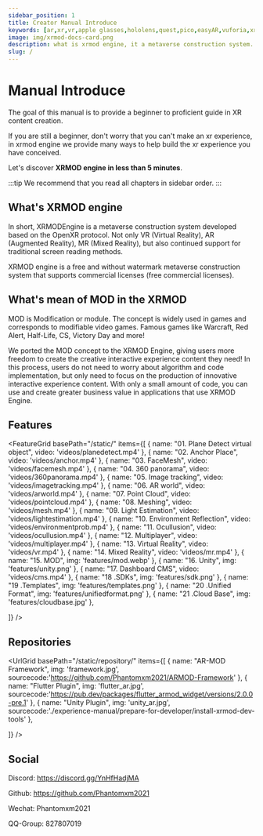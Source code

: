 ```yaml
---
sidebar_position: 1
title: Creator Manual Introduce
keywords: [ar,xr,vr,apple glasses,hololens,quest,pico,easyAR,vuforia,xrmod,mod,doc,metaverse,facebook,meta,unity]
image: img/xrmod-docs-card.png
description: what is xrmod engine, it a metaverse construction system. it's free.
slug: /
---
```

# Manual Introduce

The goal of this manual is to provide a beginner to proficient guide in XR content creation.

If you are still a beginner, don't worry that you can't make an xr experience, in xrmod engine we provide many ways to help build the xr experience you have conceived.

Let's discover **XRMOD engine in less than 5 minutes**.

:::tip
We recommend that you read all chapters in sidebar order.
:::

## What's XRMOD engine

In short, XRMODEngine is a metaverse construction system developed based on the OpenXR protocol. Not only VR (Virtual Reality), AR (Augmented Reality), MR (Mixed Reality), but also continued support for traditional screen reading methods.

XRMOD engine is a free and without watermark metaverse construction system that supports commercial licenses (free commercial licenses).

## What's mean of MOD in the XRMOD

MOD is Modification or module. The concept is widely used in games and corresponds to modifiable video games. Famous games like Warcraft, Red Alert, Half-Life, CS, Victory Day and more!

We ported the MOD concept to the XRMOD Engine, giving users more freedom to create the creative interactive experience content they need! In this process, users do not need to worry about algorithm and code implementation, but only need to focus on the production of innovative interactive experience content. With only a small amount of code, you can use and create greater business value in applications that use XRMOD Engine.


## Features


<FeatureGrid
  basePath="/static/"
  items={[
    { name: "01. Plane Detect virtual object", video: 'videos/planedetect.mp4' },
    { name: "02. Anchor Place", video: 'videos/anchor.mp4'  },
    { name: "03. FaceMesh", video: 'videos/facemesh.mp4'  },
    { name: "04. 360 panorama", video: 'videos/360panorama.mp4'  },
    { name: "05. Image tracking", video: 'videos/imagetracking.mp4'  },
    { name: "06. AR world", video: 'videos/arworld.mp4' },
    { name: "07. Point Cloud", video: 'videos/pointcloud.mp4'  },
    { name: "08. Meshing", video: 'videos/mesh.mp4'  },
    { name: "09. Light Estimation", video: 'videos/lightestimation.mp4'  },
    { name: "10. Environment Reflection", video: 'videos/environmentprob.mp4'  },
    { name: "11. Ocullusion", video: 'videos/ocullusion.mp4'  },
    { name: "12. Multiplayer", video: 'videos/multiplayer.mp4'  },
    { name: "13. Virtual Reality", video: 'videos/vr.mp4'  },
    { name: "14. Mixed Reality", video: 'videos/mr.mp4' },
    { name: "15. MOD", img: 'features/mod.webp'  },
    { name: "16. Unity", img: 'features/unity.png'  },
    { name: "17. Dashboard CMS", video: 'videos/cms.mp4'  },
    { name: "18 .SDKs", img: 'features/sdk.png'  },
    { name: "19 .Templates", img: 'features/templates.png'  },
    { name: "20 .Unified Format", img: 'features/unifiedformat.png'  },
    { name: "21 .Cloud Base", img: 'features/cloudbase.jpg'  },
    
  ]}
/>

## Repositories


<UrlGrid
  basePath="/static/repository/"
  items={[
    { name: "AR-MOD Framework", img: 'framework.jpg', sourcecode:'https://github.com/Phantomxm2021/ARMOD-Framework' },
    { name: "Flutter Plugin", img: 'flutter_ar.jpg', sourcecode:'https://pub.dev/packages/flutter_armod_widget/versions/2.0.0-pre.1' },
    { name: "Unity Plugin", img: 'unity_ar.jpg', sourcecode:'./experience-manual/prepare-for-developer/install-xrmod-dev-tools' },
    
  ]}
/>


## Social

Discord: https://discord.gg/YnHfHadjMA

Github: https://github.com/Phantomxm2021

Wechat: Phantomxm2021

QQ-Group: 827807019
